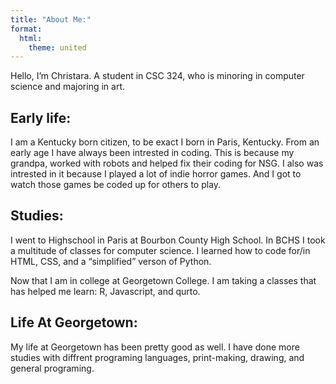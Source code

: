 ```yaml
---
title: "About Me:"
format:
  html:
    theme: united
---
```


Hello, I'm Christara. A student in CSC 324, who is minoring in computer science and majoring in art.

## Early life:
I am a Kentucky born citizen, to be exact I born in Paris, Kentucky. From an early age I have always been intrested in coding. This is because my grandpa, worked with robots and helped fix their coding for NSG. I also was intrested in it because I played a lot of indie horror games. And I got to watch those games be coded up for others to play.

## Studies:
I went to Highschool in Paris at Bourbon County High School. In BCHS I took a multitude of classes for computer science. I learned how to code for/in HTML, CSS, and a "simplified" verson of Python.

Now that I am in college at Georgetown College. I am taking a classes that has helped me learn: R, Javascript, and qurto.

## Life At Georgetown:
My life at Georgetown has been pretty good as well. I have done more studies with diffrent programing languages, print-making, drawing, and general programing.

